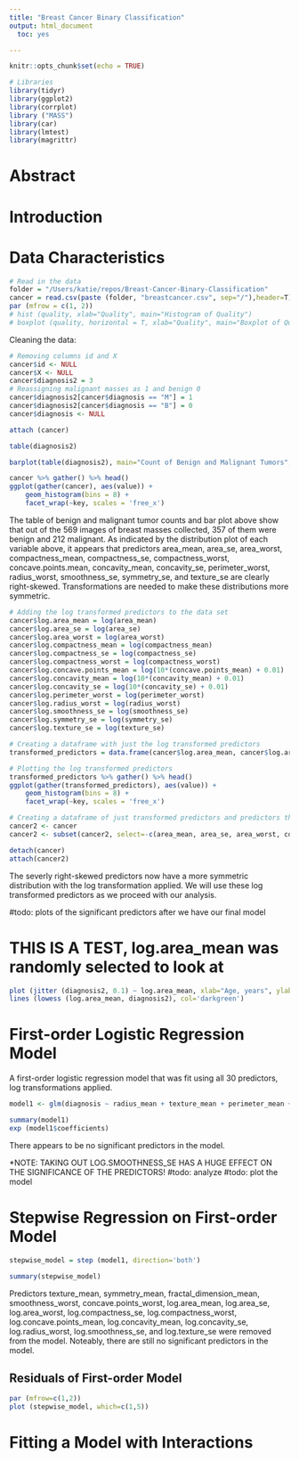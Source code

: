 ```yaml
---
title: "Breast Cancer Binary Classification"
output: html_document
  toc: yes

---
```


```r
knitr::opts_chunk$set(echo = TRUE)
```

```r
# Libraries
library(tidyr)
library(ggplot2)
library(corrplot)
library ("MASS")
library(car)
library(lmtest)
library(magrittr)
```

# Abstract 

# Introduction

# Data Characteristics

```r
# Read in the data
folder = "/Users/katie/repos/Breast-Cancer-Binary-Classification"
cancer = read.csv(paste (folder, "breastcancer.csv", sep="/"),header=T)
par (mfrow = c(1, 2))
# hist (quality, xlab="Quality", main="Histogram of Quality")
# boxplot (quality, horizontal = T, xlab="Quality", main="Boxplot of Quality")
```

Cleaning the data:

```r
# Removing columns id and X
cancer$id <- NULL
cancer$X <- NULL
cancer$diagnosis2 = 3
# Reassigning malignant masses as 1 and benign 0
cancer$diagnosis2[cancer$diagnosis == "M"] = 1
cancer$diagnosis2[cancer$diagnosis == "B"] = 0
cancer$diagnosis <- NULL

attach (cancer)

```

```r
table(diagnosis2)

```

```r
barplot(table(diagnosis2), main="Count of Benign and Malignant Tumors", xlab="Diagnosis", ylab="Count", ylim=c(0, 450))
```

```r
cancer %>% gather() %>% head()
ggplot(gather(cancer), aes(value)) + 
    geom_histogram(bins = 8) + 
    facet_wrap(~key, scales = 'free_x')

```

The table of benign and malignant tumor counts and bar plot above show that out of the 569 images of breast masses collected, 357 of them were benign and 212 malignant. As indicated by the distribution plot of each variable above, it appears that predictors area_mean, area_se, area_worst, compactness_mean, compactness_se, compactness_worst, concave.points.mean, concavity_mean, concavity_se, perimeter_worst, radius_worst, smoothness_se, symmetry_se, and texture_se are clearly right-skewed. Transformations are needed to make these distributions more symmetric.

```r
# Adding the log transformed predictors to the data set
cancer$log.area_mean = log(area_mean)
cancer$log.area_se = log(area_se)
cancer$log.area_worst = log(area_worst)
cancer$log.compactness_mean = log(compactness_mean)
cancer$log.compactness_se = log(compactness_se)
cancer$log.compactness_worst = log(compactness_worst)
cancer$log.concave.points_mean = log(10*(concave.points_mean) + 0.01)
cancer$log.concavity_mean = log(10*(concavity_mean) + 0.01)
cancer$log.concavity_se = log(10*(concavity_se) + 0.01)
cancer$log.perimeter_worst = log(perimeter_worst)
cancer$log.radius_worst = log(radius_worst)
cancer$log.smoothness_se = log(smoothness_se)
cancer$log.symmetry_se = log(symmetry_se)
cancer$log.texture_se = log(texture_se)

# Creating a dataframe with just the log transformed predictors
transformed_predictors = data.frame(cancer$log.area_mean, cancer$log.area_se, cancer$log.area_worst, cancer$log.compactness_mean, cancer$log.compactness_se, cancer$log.compactness_worst, cancer$log.concave.points_mean, cancer$log.concavity_mean, cancer$log.concavity_se, cancer$log.perimeter_worst, cancer$log.radius_worst, cancer$log.smoothness_se, cancer$log.symmetry_se, cancer$log.texture_se)

# Plotting the log transformed predictors
transformed_predictors %>% gather() %>% head()
ggplot(gather(transformed_predictors), aes(value)) + 
    geom_histogram(bins = 8) + 
    facet_wrap(~key, scales = 'free_x')

# Creating a dataframe of just transformed predictors and predictors that did not need transformations
cancer2 <- cancer
cancer2 <- subset(cancer2, select=-c(area_mean, area_se, area_worst, compactness_mean, compactness_se, compactness_worst, concave.points_mean, concavity_mean, concavity_se, perimeter_worst, radius_worst, smoothness_se, symmetry_se, texture_se))

detach(cancer)
attach(cancer2)

```

The severly right-skewed predictors now have a more symmetric distribution with the log transformation applied. We will use these log transformed predictors as we proceed with our analysis.

#todo: plots of the significant predictors after we have our final model

# THIS IS A TEST, log.area_mean was randomly selected to look at 
```r
plot (jitter (diagnosis2, 0.1) ~ log.area_mean, xlab="Age, years", ylab="Disease Status (0=No, 1=Yes)")
lines (lowess (log.area_mean, diagnosis2), col='darkgreen')
```


# First-order Logistic Regression Model

A first-order logistic regression model that was fit using all 30 predictors, log transformations applied.

```r
model1 <- glm(diagnosis ~ radius_mean + texture_mean + perimeter_mean + smoothness_mean + symmetry_mean + fractal_dimension_mean + radius_se + perimeter_se + concave.points_se + fractal_dimension_se + texture_worst + smoothness_worst + concavity_worst + concave.points_worst + symmetry_worst + fractal_dimension_worst + log.area_mean + log.area_se + log.area_worst + log.compactness_mean + log.compactness_se + log.compactness_worst + log.concave.points_mean + log.concavity_mean + log.concavity_se + log.perimeter_worst + log.radius_worst + log.smoothness_se + log.symmetry_se + log.texture_se, family=binomial, data=cancer2)

summary(model1)
exp (model1$coefficients)
```

There appears to be no significant predictors in the model. 

*NOTE: TAKING OUT LOG.SMOOTHNESS_SE HAS A HUGE EFFECT ON THE SIGNIFICANCE OF THE PREDICTORS!
#todo: analyze
#todo: plot the model

# Stepwise Regression on First-order Model

```r
stepwise_model = step (model1, direction='both')
```

```r
summary(stepwise_model)
```

Predictors texture_mean, symmetry_mean, fractal_dimension_mean, smoothness_worst, concave.points_worst, log.area_mean, log.area_se, log.area_worst, log.compactness_se, log.compactness_worst, log.concave.points_mean, log.concavity_mean, log.concavity_se, log.radius_worst, log.smoothness_se, and log.texture_se were removed from the model. Noteably, there are still no significant predictors in the model. 

## Residuals of First-order Model

```r
par (mfrow=c(1,2))
plot (stepwise_model, which=c(1,5))
```


# Fitting a Model with Interactions